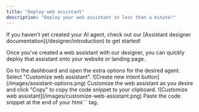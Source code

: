 ```yaml
---
title: "Deploy web assistant"
description: "Deploy your web assistant in less than a minute!"
---
```


<Note>
  If you haven't yet created your AI agent, check out our [Assistant designer
  documentation](/designer/introduction) to get started!
</Note>

Once you've created a web assistant with our designer, you can quickly deploy that
assistant onto your website or landing page.

<Steps>
  <Step title="Choose your assistant">
    Go to the dashboard and open the extra options for the desired agent. Select
    "Customize web assistant". ![Create new intent
    button](/images/assistant-options.png)
  </Step>
  <Step title="Get your code snippet">
    Customize the web assistant as you desire and click "Copy" to copy the code
    snippet to your clipboard. ![Customize web
    assistant](/images/customize-web-assistant.png)
  </Step>
  <Step title="Paste your code snippet to your website">
    Paste the code snippet at the end of your html `<body>` tag.
  </Step>
</Steps>

